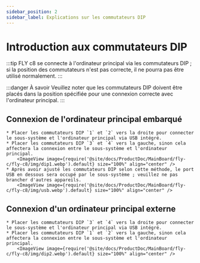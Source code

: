```yaml
---
sidebar_position: 2
sidebar_label: Explications sur les commutateurs DIP
---
```





# Introduction aux commutateurs DIP

:::tip
FLY c8 se connecte à l'ordinateur principal via les commutateurs DIP ; si la position des commutateurs n'est pas correcte, il ne pourra pas être utilisé normalement.
:::

:::danger À savoir
Veuillez noter que les commutateurs DIP doivent être placés dans la position spécifiée pour une connexion correcte avec l'ordinateur principal.
:::

## Connexion de l'ordinateur principal embarqué

    * Placer les commutateurs DIP `1` et `2` vers la droite pour connecter le sous-système et l'ordinateur principal via USB intégré.
    * Placer les commutateurs DIP `3` et `4` vers la gauche, sinon cela affectera la connexion entre le sous-système et l'ordinateur principal.
        <ImageView image={require('@site/docs/ProductDoc/MainBoard/fly-c/fly-c8/img/dip1.webp').default} size="100%" align="center" />
    * Après avoir ajusté les commutateurs DIP selon cette méthode, le port USB en dessous sera occupé par le sous-système ; veuillez ne pas brancher d'autres appareils.
        <ImageView image={require('@site/docs/ProductDoc/MainBoard/fly-c/fly-c8/img/usb.webp').default} size="100%" align="center" />


## Connexion d'un ordinateur principal externe

    * Placer les commutateurs DIP `3` et `4` vers la droite pour connecter le sous-système et l'ordinateur principal via USB intégré.
    * Placer les commutateurs DIP `1` et `2` vers la gauche, sinon cela affectera la connexion entre le sous-système et l'ordinateur principal.
        <ImageView image={require('@site/docs/ProductDoc/MainBoard/fly-c/fly-c8/img/dip2.webp').default} size="100%" align="center" />
